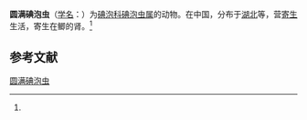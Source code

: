 {{Speciesbox
| name = 圆满碘泡虫
| status = 
| status_system = 
| image = 
| genus = Myxobolus
| species = orbiculatus
| authority = (Chen, 1998)<ref name='id9457'>{{cite web| url =http://www.bioinfo.cn/db05/BjdwSpecies.php?action=view&id=9457| title =圆满碘泡虫| work =《中国动物物种编目数据库》| publisher =中国科学院微生物研究所| author =中国科学院动物研究所| accessdate =2009-04-16| deadurl =yes| archiveurl =https://web.archive.org/web/20131203122335/http://www.bioinfo.cn/db05/BjdwSpecies.php?action=view| archivedate =2013-12-03}}</ref>
}}

'''圆满碘泡虫'''（[[学名|学名]]：{{lang|la|''Myxobolus orbiculatus''}}）为[[碘泡科|碘泡科]][[碘泡虫属|碘泡虫属]]的动物。在中国，分布于[[湖北|湖北]]等，营[[寄生|寄生]]生活，寄生在鲫的肾。<ref name='id9457'/>

== 参考文献 ==
{{reflist}}

{{Wikispecies|Myxobolus orbiculatus}}

[[Category:碘泡虫属|圆满碘泡虫]]


{{Cnidarian-stub}}